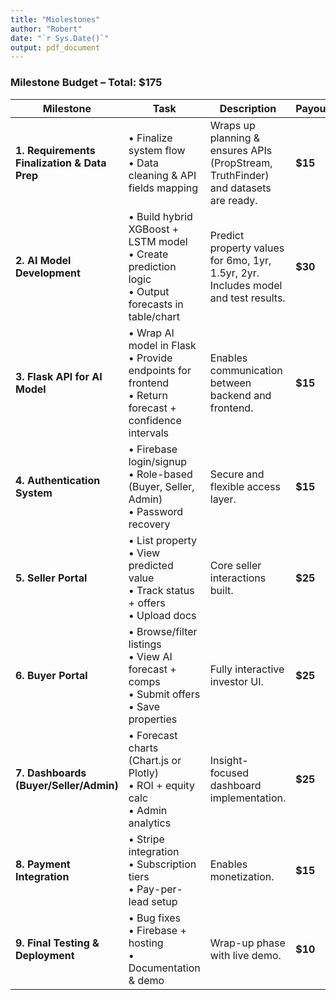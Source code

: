 ```yaml
---
title: "Miolestones"
author: "Robert"
date: "`r Sys.Date()`"
output: pdf_document
---
```


###  **Milestone Budget – Total: \$175**

| Milestone | Task | Description | Payout |
|--------------|--------------------------|--------------------|--------------|
| **1. Requirements Finalization & Data Prep** | • Finalize system flow<br>• Data cleaning & API fields mapping | Wraps up planning & ensures APIs (PropStream, TruthFinder) and datasets are ready. | **\$15** |
| **2. AI Model Development** | • Build hybrid XGBoost + LSTM model<br>• Create prediction logic<br>• Output forecasts in table/chart | Predict property values for 6mo, 1yr, 1.5yr, 2yr. Includes model and test results. | **\$30** |
| **3. Flask API for AI Model** | • Wrap AI model in Flask<br>• Provide endpoints for frontend<br>• Return forecast + confidence intervals | Enables communication between backend and frontend. | **\$15** |
| **4. Authentication System** | • Firebase login/signup<br>• Role-based (Buyer, Seller, Admin)<br>• Password recovery | Secure and flexible access layer. | **\$15** |
| **5. Seller Portal** | • List property<br>• View predicted value<br>• Track status + offers<br>• Upload docs | Core seller interactions built. | **\$25** |
| **6. Buyer Portal** | • Browse/filter listings<br>• View AI forecast + comps<br>• Submit offers<br>• Save properties | Fully interactive investor UI. | **\$25** |
| **7. Dashboards (Buyer/Seller/Admin)** | • Forecast charts (Chart.js or Plotly)<br>• ROI + equity calc<br>• Admin analytics | Insight-focused dashboard implementation. | **\$25** |
| **8. Payment Integration** | • Stripe integration<br>• Subscription tiers<br>• Pay-per-lead setup | Enables monetization. | **\$15** |
| **9. Final Testing & Deployment** | • Bug fixes<br>• Firebase + hosting<br>• Documentation & demo | Wrap-up phase with live demo. | **\$10** |
